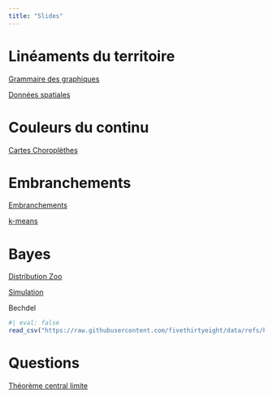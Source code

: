 ```yaml
---
title: "Slides"
---
```


# Linéaments du territoire

[Grammaire des graphiques](ggplot2.qmd)


[Données spatiales](geographic-data-science.qmd)

# Couleurs du continu

[Cartes Choroplèthes](choropleth-maps.qmd)

# Embranchements

[Embranchements](embranchements.qmd)


[k-means](kmeans.qmd)

# Bayes

[Distribution Zoo](https://ben18785.shinyapps.io/distribution-zoo/)

[Simulation](bayes-simulation.qmd)

Bechdel

```r
#| eval: false
read_csv("https://raw.githubusercontent.com/fivethirtyeight/data/refs/heads/master/bechdel/movies.csv")
```

# Questions

[Théorème central limite](central-limit.qmd)